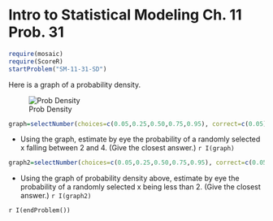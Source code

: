 Intro to Statistical Modeling Ch. 11 Prob. 31
========================================================
```r
require(mosaic)
require(ScoreR)
startProblem("SM-11-31-SD")
```

Here is a graph of a probability density.

![Prob Density](prob-quiz1.png)


```r
graph=selectNumber(choices=c(0.05,0.25,0.50,0.75,0.95), correct=c(0.05), totalPts=1, name="estimate")
```
* Using the graph, estimate by eye the probability of a randomly selected x falling between 2 and 4. (Give the closest answer.) `r I(graph)`

```r
graph2=selectNumber(choices=c(0.05,0.25,0.50,0.75,0.95), correct=c(0.05), totalPts=1, name="estimate2")
```
* Using the graph of probability density above, estimate by eye the probability of a randomly selected x being less than 2. (Give the closest answer.) `r I(graph2)`

`r I(endProblem())`